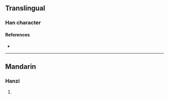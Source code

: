 {{character info/new}}
==Translingual==

===Han character===
{{Han char|rn=96|rad=玉|as=11|sn=15|four=15143|canj=MGJII|ids=⿰𤣩專}}

====References====
* {{Han ref|kx=0740.160|dkj=21185|hdz=21134.090|uh=747C|ud=29820|bh=E6AA|bd=59050}}

----

==Mandarin==

===Hanzi===
{{cmn-hanzi|pin=[[zhuān]] ([[zhuan1]])|wg=chuan<sup>1</sup>}}

# {{defn|lang=cmn|sort=玉11}}